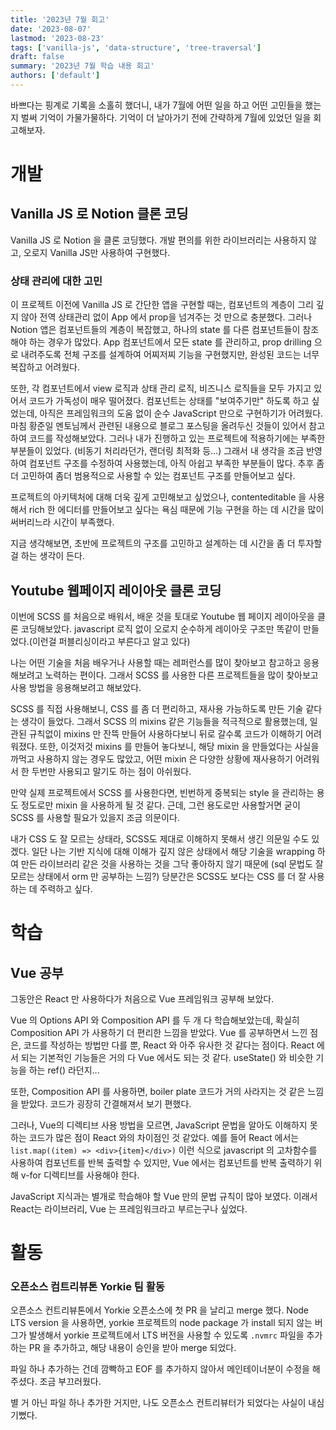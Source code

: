 ```yaml
---
title: '2023년 7월 회고'
date: '2023-08-07'
lastmod: '2023-08-23'
tags: ['vanilla-js', 'data-structure', 'tree-traversal']
draft: false
summary: '2023년 7월 학습 내용 회고'
authors: ['default']
---
```


바쁘다는 핑계로 기록을 소홀히 했더니, 내가 7월에 어떤 일을 하고 어떤 고민들을 했는지 벌써 기억이 가물가물하다.
기억이 더 날아가기 전에 간략하게 7월에 있었던 일을 회고해보자.

# 개발

## Vanilla JS 로 Notion 클론 코딩

Vanilla JS 로 Notion 을 클론 코딩했다. 개발 편의를 위한 라이브러리는 사용하지 않고, 오로지 Vanilla JS만 사용하여 구현했다.

### 상태 관리에 대한 고민

이 프로젝트 이전에 Vanilla JS 로 간단한 앱을 구현할 때는, 컴포넌트의 계층이 그리 깊지 않아 전역 상태관리 없이 App 에서 prop을 넘겨주는 것 만으로 충분했다.
그러나 Notion 앱은 컴포넌트들의 계층이 복잡했고, 하나의 state 를 다른 컴포넌트들이 참조해야 하는 경우가 많았다.
App 컴포넌트에서 모든 state 를 관리하고, prop drilling 으로 내려주도록 전체 구조를 설계하여 어찌저찌 기능을 구현했지만, 완성된 코드는 너무 복잡하고 어려웠다.

또한, 각 컴포넌트에서 view 로직과 상태 관리 로직, 비즈니스 로직들을 모두 가지고 있어서 코드가 가독성이 매우 떨어졌다.
컴포넌트는 상태를 "보여주기만" 하도록 하고 싶었는데, 아직은 프레임워크의 도움 없이 순수 JavaScript 만으로 구현하기가 어려웠다.
마침 황준일 멘토님께서 관련된 내용으로 블로그 포스팅을 올려두신 것들이 있어서 참고하여 코드를 작성해보았다.
그러나 내가 진행하고 있는 프로젝트에 적용하기에는 부족한 부분들이 있었다. (비동기 처리라던가, 랜더링 최적화 등...)
그래서 내 생각을 조금 반영하여 컴포넌트 구조를 수정하여 사용했는데, 아직 아쉽고 부족한 부분들이 많다.
추후 좀더 고민하여 좀더 범용적으로 사용할 수 있는 컴포넌트 구조를 만들어보고 싶다.

프로젝트의 아키텍처에 대해 더욱 깊게 고민해보고 싶었으나, contenteditable 을 사용해서 rich 한 에디터를 만들어보고 싶다는 욕심 때문에
기능 구현을 하는 데 시간을 많이 써버리느라 시간이 부족했다.

지금 생각해보면, 초반에 프로젝트의 구조를 고민하고 설계하는 데 시간을 좀 더 투자할 걸 하는 생각이 든다.

## Youtube 웹페이지 레이아웃 클론 코딩

이번에 SCSS 를 처음으로 배워서, 배운 것을 토대로 Youtube 웹 페이지 레이아웃을 클론 코딩해보았다.
javascript 로직 없이 오로지 순수하게 레이아웃 구조만 똑같이 만들었다.(이런걸 퍼블리싱이라고 부른다고 알고 있다)

나는 어떤 기술을 처음 배우거나 사용할 때는 레퍼런스를 많이 찾아보고 참고하고 응용해보려고 노력하는 편이다.
그래서 SCSS 를 사용한 다른 프로젝트들을 많이 찾아보고 사용 방법을 응용해보려고 해보았다.

SCSS 를 직접 사용해보니, CSS 를 좀 더 편리하고, 재사용 가능하도록 만든 기술 같다는 생각이 들었다.
그래서 SCSS 의 mixins 같은 기능들을 적극적으로 활용했는데, 일관된 규칙없이 mixins 만 잔뜩 만들어 사용하다보니 뒤로 갈수록 코드가 이해하기 어려워졌다.
또한, 이것저것 mixins 를 만들어 놓다보니, 해당 mixin 을 만들었다는 사실을 까먹고 사용하지 않는 경우도 많았고,
어떤 mixin 은 다양한 상황에 재사용하기 어려워서 한 두번만 사용되고 말기도 하는 점이 아쉬웠다.

만약 실제 프로젝트에서 SCSS 를 사용한다면, 빈번하게 중복되는 style 을 관리하는 용도 정도로만 mixin 을 사용하게 될 것 같다.
근데, 그런 용도로만 사용할거면 굳이 SCSS 를 사용할 필요가 있을지 조금 의문이다.

내가 CSS 도 잘 모르는 상태라, SCSS도 제대로 이해하지 못해서 생긴 의문일 수도 있겠다.
일단 나는 기반 지식에 대해 이해가 깊지 않은 상태에서 해당 기술을 wrapping 하여 만든 라이브러리 같은 것을 사용하는 것을 그닥 좋아하지 않기 때문에
(sql 문법도 잘 모르는 상태에서 orm 만 공부하는 느낌?) 당분간은 SCSS도 보다는 CSS 를 더 잘 사용하는 데 주력하고 싶다.

# 학습

## Vue 공부

그동안은 React 만 사용하다가 처음으로 Vue 프레임워크 공부해 보았다.

Vue 의 Options API 와 Composition API 를 두 개 다 학습해보았는데, 확실히 Composition API 가 사용하기 더 편리한 느낌을 받았다.
Vue 를 공부하면서 느낀 점은, 코드를 작성하는 방법만 다를 뿐, React 와 아주 유사한 것 같다는 점이다.
React 에서 되는 기본적인 기능들은 거의 다 Vue 에서도 되는 것 같다. useState() 와 비슷한 기능을 하는 ref() 라던지...

또한, Composition API 를 사용하면, boiler plate 코드가 거의 사라지는 것 같은 느낌을 받았다.
코드가 굉장히 간결해져서 보기 편했다.

그러나, Vue의 디렉티브 사용 방법을 모르면, JavaScript 문법을 알아도 이해하지 못하는 코드가 많은 점이 React 와의 차이점인 것 같았다.
예를 들어 React 에서는 `list.map((item) => <div>{item}</div>)` 이런 식으로 javascript 의 고차함수를 사용하여 컴포넌트를 반복 출력할 수 있지만,
Vue 에서는 컴포넌트를 반복 출력하기 위해 v-for 디렉티브를 사용해야 한다.

JavaScript 지식과는 별개로 학습해야 할 Vue 만의 문법 규칙이 많아 보였다.
이래서 React는 라이브러리, Vue 는 프레임워크라고 부르는구나 싶었다.

# 활동

### 오픈소스 컴트리뷰톤 Yorkie 팀 활동

오픈소스 컨트리뷰톤에서 Yorkie 오픈소스에 첫 PR 을 날리고 merge 했다.
Node LTS version 을 사용하면, yorkie 프로젝트의 node package 가 install 되지 않는 버그가 발생해서
yorkie 프로젝트에서 LTS 버전을 사용할 수 있도록 `.nvmrc` 파일을 추가하는 PR 을 추가하고, 해당 내용이 승인을 받아 merge 되었다.

파일 하나 추가하는 건데 깜빡하고 EOF 를 추가하지 않아서 메인테이너분이 수정을 해주셨다.
조금 부끄러웠다.

별 거 아닌 파일 하나 추가한 거지만, 나도 오픈소스 컨트리뷰터가 되었다는 사실이 내심 기뻤다.
